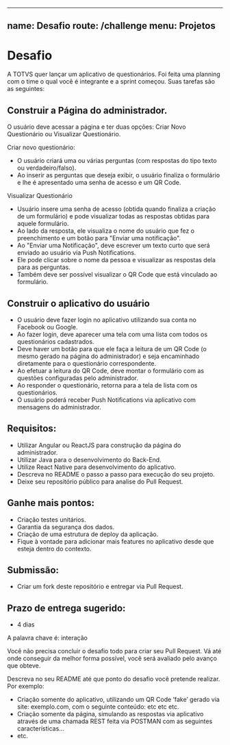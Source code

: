 
---
name: Desafio
route: /challenge
menu: Projetos
---

# Desafio
 
A TOTVS quer lançar um aplicativo de questionários. Foi feita uma planning com o time o qual você é integrante e a sprint começou. Suas tarefas são as seguintes:
 
## Construir a Página do administrador.
 
O usuário deve acessar a página e ter duas opções: Criar Novo Questionário ou Visualizar Questionário.

Criar novo questionário:

- O usuário criará uma ou várias perguntas (com respostas do tipo texto ou verdadeiro/falso).
- Ao inserir as perguntas que deseja exibir, o usuário finaliza o formulário e lhe é apresentado uma senha de acesso e um QR Code.

Visualizar Questionário

- Usuário insere uma senha de acesso (obtida quando finaliza a criação de um formulário) e pode visualizar todas as respostas obtidas para aquele formulário.
- Ao lado da resposta, ele visualiza o nome do usuário que fez o preenchimento e um botão para "Enviar uma notificação".
- Ao "Enviar uma Notificação", deve escrever um texto curto que será enviado ao usuário via Push Notifications.
- Ele pode clicar sobre o nome da pessoa e visualizar as respostas dela para as perguntas.
- Também deve ser possível visualizar o QR Code que está vinculado ao formulário.
 
## Construir o aplicativo do usuário

- O usuário deve fazer login no aplicativo utilizando sua conta no Facebook ou Google.
- Ao fazer login, deve aparecer uma tela com uma lista com todos os questionários cadastrados.
- Deve haver um botão para que ele faça a leitura de um QR Code (o mesmo gerado na página do administrador) e seja encaminhado diretamente para o questionário correspondente.
- Ao efetuar a leitura do QR Code, deve montar o formulário com as questões configuradas pelo administrador.
- Ao responder o questionário, retorna para a tela de lista com os questionários.
- O usuário poderá receber Push Notifications via aplicativo com mensagens do administrador.
 
## Requisitos:

- Utilizar Angular ou ReactJS para construção da página do administrador.
- Utilizar Java para o desenvolvimento do Back-End.
- Utilize React Native para desenvolvimento do aplicativo.
- Descreva no README o passo a passo para execução do seu projeto.
- Deixe seu repositório público para analise do Pull Request.
 
## Ganhe mais pontos:

- Criação testes unitários.
- Garantia da segurança dos dados.
- Criação de uma estrutura de deploy da aplicação.
- Fique à vontade para adicionar mais features no aplicativo desde que esteja dentro do contexto.
 
## Submissão:

- Criar um fork deste repositório e entregar via Pull Request.
 
## Prazo de entrega sugerido:

- 4 dias
 

A palavra chave é: interação

Você não precisa concluir o desafio todo para criar seu Pull Request. Vá até onde conseguir da melhor forma possível, você será avaliado pelo avanço que obteve.

Descreva no seu README até que ponto do desafio você pretende realizar. Por exemplo:

- Criação somente do aplicativo, utilizando um QR Code ‘fake’ gerado via site: exemplo.com, com o seguinte conteúdo: etc etc etc.
- Criação somente da página, simulando as respostas via aplicativo através de uma chamada REST feita via POSTMAN com as seguintes características...
- etc.
